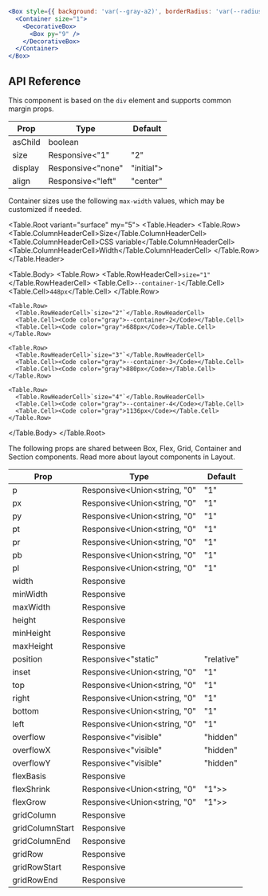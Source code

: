 ```jsx live=true
<Box style={{ background: 'var(--gray-a2)', borderRadius: 'var(--radius-3)' }}>
  <Container size="1">
    <DecorativeBox>
      <Box py="9" />
    </DecorativeBox>
  </Container>
</Box>
```

## API Reference

This component is based on the `div` element and supports common margin props.

| Prop | Type | Default |
| --- | --- | --- |
| asChild | boolean |  |
| size | Responsive<"1" | "2" | "3" | "4"> | "4" |
| display | Responsive<"none" | "initial"> |  |
| align | Responsive<"left" | "center" | "right"> |  |


Container sizes use the following `max-width` values, which may be customized if needed.

<Table.Root variant="surface" my="5">
  <Table.Header>
    <Table.Row>
      <Table.ColumnHeaderCell>Size</Table.ColumnHeaderCell>
      <Table.ColumnHeaderCell>CSS variable</Table.ColumnHeaderCell>
      <Table.ColumnHeaderCell>Width</Table.ColumnHeaderCell>
    </Table.Row>
  </Table.Header>

  <Table.Body>
    <Table.Row>
      <Table.RowHeaderCell>`size="1"`</Table.RowHeaderCell>
      <Table.Cell><Code color="gray">--container-1</Code></Table.Cell>
      <Table.Cell><Code color="gray">448px</Code></Table.Cell>
    </Table.Row>

    <Table.Row>
      <Table.RowHeaderCell>`size="2"`</Table.RowHeaderCell>
      <Table.Cell><Code color="gray">--container-2</Code></Table.Cell>
      <Table.Cell><Code color="gray">688px</Code></Table.Cell>
    </Table.Row>

    <Table.Row>
      <Table.RowHeaderCell>`size="3"`</Table.RowHeaderCell>
      <Table.Cell><Code color="gray">--container-3</Code></Table.Cell>
      <Table.Cell><Code color="gray">880px</Code></Table.Cell>
    </Table.Row>

    <Table.Row>
      <Table.RowHeaderCell>`size="4"`</Table.RowHeaderCell>
      <Table.Cell><Code color="gray">--container-4</Code></Table.Cell>
      <Table.Cell><Code color="gray">1136px</Code></Table.Cell>
    </Table.Row>

  </Table.Body>
</Table.Root>

The following props are shared between Box, Flex, Grid, Container and Section components. Read more about layout components in Layout.

| Prop | Type | Default |
| --- | --- | --- |
| p | Responsive<Union<string, "0" | "1" | "2" | "3" | "4" | "5" | "6" | "7" | "8" | "9">> |  |
| px | Responsive<Union<string, "0" | "1" | "2" | "3" | "4" | "5" | "6" | "7" | "8" | "9">> |  |
| py | Responsive<Union<string, "0" | "1" | "2" | "3" | "4" | "5" | "6" | "7" | "8" | "9">> |  |
| pt | Responsive<Union<string, "0" | "1" | "2" | "3" | "4" | "5" | "6" | "7" | "8" | "9">> |  |
| pr | Responsive<Union<string, "0" | "1" | "2" | "3" | "4" | "5" | "6" | "7" | "8" | "9">> |  |
| pb | Responsive<Union<string, "0" | "1" | "2" | "3" | "4" | "5" | "6" | "7" | "8" | "9">> |  |
| pl | Responsive<Union<string, "0" | "1" | "2" | "3" | "4" | "5" | "6" | "7" | "8" | "9">> |  |
| width | Responsive<string> |  |
| minWidth | Responsive<string> |  |
| maxWidth | Responsive<string> |  |
| height | Responsive<string> |  |
| minHeight | Responsive<string> |  |
| maxHeight | Responsive<string> |  |
| position | Responsive<"static" | "relative" | "absolute" | "fixed" | "sticky"> |  |
| inset | Responsive<Union<string, "0" | "1" | "2" | "3" | "4" | "5" | "6" | "7" | "8" | "9" | "-1" | "-2" | "-3" | "-4" | "-5" | "-6" | "-7" | "-8" | "-9">> |  |
| top | Responsive<Union<string, "0" | "1" | "2" | "3" | "4" | "5" | "6" | "7" | "8" | "9" | "-1" | "-2" | "-3" | "-4" | "-5" | "-6" | "-7" | "-8" | "-9">> |  |
| right | Responsive<Union<string, "0" | "1" | "2" | "3" | "4" | "5" | "6" | "7" | "8" | "9" | "-1" | "-2" | "-3" | "-4" | "-5" | "-6" | "-7" | "-8" | "-9">> |  |
| bottom | Responsive<Union<string, "0" | "1" | "2" | "3" | "4" | "5" | "6" | "7" | "8" | "9" | "-1" | "-2" | "-3" | "-4" | "-5" | "-6" | "-7" | "-8" | "-9">> |  |
| left | Responsive<Union<string, "0" | "1" | "2" | "3" | "4" | "5" | "6" | "7" | "8" | "9" | "-1" | "-2" | "-3" | "-4" | "-5" | "-6" | "-7" | "-8" | "-9">> |  |
| overflow | Responsive<"visible" | "hidden" | "clip" | "scroll" | "auto"> |  |
| overflowX | Responsive<"visible" | "hidden" | "clip" | "scroll" | "auto"> |  |
| overflowY | Responsive<"visible" | "hidden" | "clip" | "scroll" | "auto"> |  |
| flexBasis | Responsive<string> |  |
| flexShrink | Responsive<Union<string, "0" | "1">> |  |
| flexGrow | Responsive<Union<string, "0" | "1">> |  |
| gridColumn | Responsive<string> |  |
| gridColumnStart | Responsive<string> |  |
| gridColumnEnd | Responsive<string> |  |
| gridRow | Responsive<string> |  |
| gridRowStart | Responsive<string> |  |
| gridRowEnd | Responsive<string> |  |

